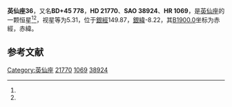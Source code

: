 {{Starbox begin
| name = 英仙座36
}}
{{Starbox observe
| epoch = [[J2000.0|J2000.0]]
| constell = [[英仙座|英仙座]]<ref name=SIMBAD>{{cite web
 | url=http://simbad.u-strasbg.fr/simbad/sim-id?Ident=HR+1069
 | title =Pulsating variable Star
 | publisher=Centre de Données astronomiques de Strasbourg
 | work=SIMBAD
 | accessdate=2012-07-13}}</ref><ref name=DATA>{{cite web
 | url=http://vizier.u-strasbg.fr/viz-bin/VizieR-5?-out.add=.&-source=5050&-corr=PK=HR&-out.max=9999&HR=1069
 | title=VizieR Detailed Page
 | accessdate=2012-07-13
 | archive-date=2016-03-04
 | archive-url=https://web.archive.org/web/20160304214845/http://vizier.u-strasbg.fr/viz-bin/VizieR-5?-out.add=.&-source=5050&-corr=PK=HR&-out.max=9999&HR=1069
 | dead-url=no
 }}</ref>
| 星官 = 
| ra = {{RA|3|32|26.3}}<ref name=SIMBAD /><ref name=DATA />
| dec = {{DEC|+46|3|25}}<ref name=SIMBAD /><ref name=DATA />
| appmag_v = 5.31<ref name=SIMBAD /><ref name=DATA />
}}
{{Starbox character
| class = F4III<ref name=SIMBAD /><ref name=DATA />
| b-v = 0.4<ref name=SIMBAD /><ref name=DATA />
| u-b = -0.02<ref name=SIMBAD /><ref name=DATA />
| r-i = 0.22<ref name=SIMBAD /><ref name=DATA />
| variable = 
}}
{{Starbox astrometry
| radial_v = -0.02
| prop_mo_ra = -49
| parallax = 0.031
| p_error = 
}}
{{Starbox catalog
| names =BD+45 778，[[SAO星表|SAO]] 38924，[[HD星表|HD]] 21770，[[HR星表|HR]] 1069}}
{{Starbox reference |Simbad=HR+1069}}
{{Starbox end}}

'''英仙座36'''，又名'''BD+45 778'''，'''HD 21770'''、'''SAO 38924'''、'''HR 1069'''，是[[英仙座|英仙座]]的一颗恒星<ref name=SIMBAD /><ref name=DATA />，视星等为5.31，位于[[銀道座標系|銀經]]149.87，[[銀道座標系|銀緯]]-8.22，其[[B1900.0|B1900.0]]坐标为赤經{{RA|3|25|30.4}}，赤緯{{DEC|+45|-8.22|5}}。

== 参考文献 ==
{{reflist}}

{{star-stub}}

{{英仙座恒星}}
{{星官|天船|9|10}}
[[Category:英仙座|Category:英仙座]]
[[Category:HD和HDE天體|21770]]
[[Category:HR天體|1069]]
[[Category:SAO天體|38924]]